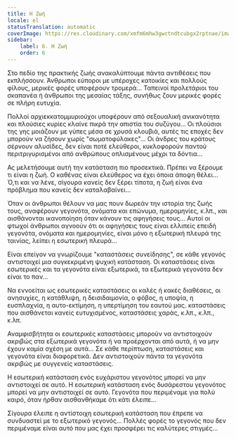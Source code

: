```yaml
---
title: Η Ζωή
locale: el
statusTranslation: automatic
coverImage: https://res.cloudinary.com/xmfm6mhw3gwctndtcubgx2rptnae/image/upload/v1740468922/small_cover_tratado_de_psicologia_revolucionaria_a4c0dca4e0.webp
sidebar:
    label: 6. Η Ζωή
    order: 6
---
```

Στο πεδίο της πρακτικής ζωής ανακαλύπτουμε πάντα αντιθέσεις που εκπλήσσουν. Άνθρωποι εύποροι με υπέροχες κατοικίες και πολλούς φίλους, μερικές φορές υποφέρουν τρομερά... Ταπεινοί προλετάριοι του σκαπανέα ή άνθρωποι της μεσαίας τάξης, συνήθως ζουν μερικές φορές σε πλήρη ευτυχία.

Πολλοί αρχιεκκατομμυριούχοι υποφέρουν από σεξουαλική ανικανότητα και πλούσιες κυρίες κλαίνε πικρά την απιστία του συζύγου... Οι πλούσιοι της γης μοιάζουν με γύπες μέσα σε χρυσά κλουβιά, αυτές τις εποχές δεν μπορούν να ζήσουν χωρίς "σωματοφύλακες"... Οι άνδρες του κράτους σέρνουν αλυσίδες, δεν είναι ποτέ ελεύθεροι, κυκλοφορούν παντού περιτριγυρισμένοι από ανθρώπους οπλισμένους μέχρι τα δόντια...

Ας μελετήσουμε αυτή την κατάσταση πιο προσεκτικά. Πρέπει να ξέρουμε τι είναι η ζωή. Ο καθένας είναι ελεύθερος να έχει όποια άποψη θέλει... Ό,τι και να λένε, σίγουρα κανείς δεν ξέρει τίποτα, η ζωή είναι ένα πρόβλημα που κανείς δεν καταλαβαίνει...

Όταν οι άνθρωποι θέλουν να μας πουν δωρεάν την ιστορία της ζωής τους, αναφέρουν γεγονότα, ονόματα και επώνυμα, ημερομηνίες, κ.λπ., και αισθάνονται ικανοποίηση όταν κάνουν τις αφηγήσεις τους... Αυτοί οι φτωχοί άνθρωποι αγνοούν ότι οι αφηγήσεις τους είναι ελλιπείς επειδή γεγονότα, ονόματα και ημερομηνίες, είναι μόνο η εξωτερική πλευρά της ταινίας, λείπει η εσωτερική πλευρά...

Είναι επείγον να γνωρίζουμε "καταστάσεις συνείδησης", σε κάθε γεγονός αντιστοιχεί μια συγκεκριμένη ψυχική κατάσταση. Οι καταστάσεις είναι εσωτερικές και τα γεγονότα είναι εξωτερικά, τα εξωτερικά γεγονότα δεν είναι το παν...

Να εννοείται ως εσωτερικές καταστάσεις οι καλές ή κακές διαθέσεις, οι ανησυχίες, η κατάθλιψη, η δεισιδαιμονία, ο φόβος, η υποψία, η ευσπλαχνία, η αυτο-εκτίμηση, η υπερτίμηση του εαυτού μας. καταστάσεις που αισθάνεται κανείς ευτυχισμένος, καταστάσεις χαράς, κ.λπ., κ.λπ., κ.λπ.

Αναμφισβήτητα οι εσωτερικές καταστάσεις μπορούν να αντιστοιχούν ακριβώς στα εξωτερικά γεγονότα ή να προέρχονται από αυτά, ή να μην έχουν καμία σχέση με αυτά... Σε κάθε περίπτωση, καταστάσεις και γεγονότα είναι διαφορετικά. Δεν αντιστοιχούν πάντα τα γεγονότα ακριβώς με συγγενείς καταστάσεις.

Η εσωτερική κατάσταση ενός ευχάριστου γεγονότος μπορεί να μην αντιστοιχεί σε αυτό. Η εσωτερική κατάσταση ενός δυσάρεστου γεγονότος μπορεί να μην αντιστοιχεί σε αυτό. Γεγονότα που περιμέναμε για πολύ καιρό, όταν ήρθαν αισθανθήκαμε ότι κάτι έλειπε...

Σίγουρα έλειπε η αντίστοιχη εσωτερική κατάσταση που έπρεπε να συνδυαστεί με το εξωτερικό γεγονός... Πολλές φορές το γεγονός που δεν περιμέναμε είναι αυτό που μας έχει προσφέρει τις καλύτερες στιγμές...

